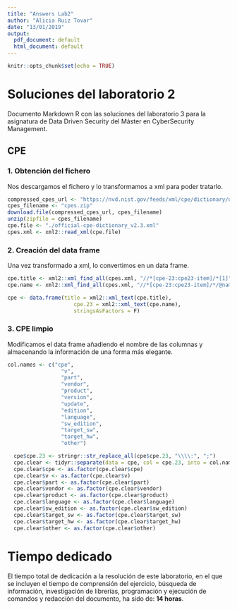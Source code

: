 ```yaml
---
title: "Answers Lab2"
author: "Alicia Ruiz Tovar"
date: "13/01/2019"
output:
  pdf_document: default
  html_document: default
---
```


```r
knitr::opts_chunk$set(echo = TRUE)
```

# Soluciones del laboratorio 2

Documento Markdown R con las soluciones del laboratorio 3 para la asignatura de Data Driven Security del Máster en CyberSecurity Management.

## CPE

### 1. Obtención del fichero

Nos descargamos el fichero y lo transformamos a xml para poder tratarlo.

```r
compressed_cpes_url <- "https://nvd.nist.gov/feeds/xml/cpe/dictionary/official-cpe-dictionary_v2.3.xml.zip"
cpes_filename <- "cpes.zip"
download.file(compressed_cpes_url, cpes_filename)
unzip(zipfile = cpes_filename)
cpe.file <- "./official-cpe-dictionary_v2.3.xml"
cpes.xml <- xml2::read_xml(cpe.file)
```

### 2. Creación del data frame

Una vez transformado a xml, lo convertimos en un data frame.

```r
cpe.title <- xml2::xml_find_all(cpes.xml, "//*[cpe-23:cpe23-item]/*[1]")
cpe.name <- xml2::xml_find_all(cpes.xml, "//*[cpe-23:cpe23-item]/*/@name")

cpe <- data.frame(title = xml2::xml_text(cpe.title),
                     cpe.23 = xml2::xml_text(cpe.name),
                     stringsAsFactors = F)
```

### 3. CPE limpio

Modificamos el data frame añadiendo el nombre de las columnas y almacenando la información de una forma más elegante.

```r
col.names <- c("cpe",
                 "v",
                 "part",
                 "vendor",
                 "product",
                 "version",
                 "update",
                 "edition",
                 "language",
                 "sw_edition",
                 "target_sw",
                 "target_hw",
                 "other")

  cpe$cpe.23 <- stringr::str_replace_all(cpe$cpe.23, "\\\\:", ";")
  cpe.clear <- tidyr::separate(data = cpe, col = cpe.23, into = col.names, sep = ":", remove = F)
  cpe.clear$cpe <- as.factor(cpe.clear$cpe)
  cpe.clear$v <- as.factor(cpe.clear$v)
  cpe.clear$part <- as.factor(cpe.clear$part)
  cpe.clear$vendor <- as.factor(cpe.clear$vendor)
  cpe.clear$product <- as.factor(cpe.clear$product)
  cpe.clear$language <- as.factor(cpe.clear$language)
  cpe.clear$sw_edition <- as.factor(cpe.clear$sw_edition)
  cpe.clear$target_sw <- as.factor(cpe.clear$target_sw)
  cpe.clear$target_hw <- as.factor(cpe.clear$target_hw)
  cpe.clear$other <- as.factor(cpe.clear$other)
```

# Tiempo dedicado

El tiempo total de dedicación a la resolución de este laboratorio, en el que se incluyen el tiempo de comprensión del ejercicio, búsqueda de información, investigación de librerías, programación y ejecución de comandos y redacción del documento, ha sido de: **14 horas**.
